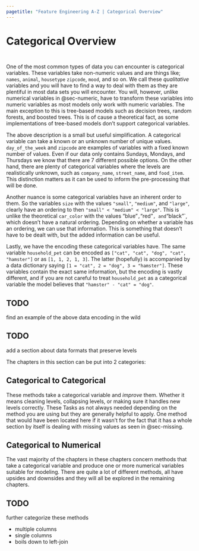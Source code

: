 ```yaml
---
pagetitle: "Feature Engineering A-Z | Categorical Overview"
---
```


# Categorical Overview {#sec-categorical}

::: {style="visibility: hidden; height: 0px;"}
## Categorical Overview
:::

One of the most common types of data you can encounter is categorical variables.
These variables take non-numeric values and are things like; `names`, `animal`, `housetype` `zipcode`, `mood`, and so on.
We call these *qualitative* variables and you will have to find a way to deal with them as they are plentiful in most data sets you will encounter.
You will, however, unlike numerical variables in @sec-numeric, have to transform these variables into numeric variables as most models only work with numeric variables.
The main exception to this is tree-based models such as decision trees, random forests, and boosted trees.
This is of cause a theoretical fact, as some implementations of tree-based models don't support categorical variables.

The above description is a small but useful simplification.
A categorical variable can take a known or an unknown number of unique values.
`day_of_the_week` and `zipcode` are examples of variables with a fixed known number of values.
Even if our data only contains Sundays, Mondays, and Thursdays we know that there are 7 different possible options.
On the other hand, there are plenty of categorical variables where the levels are realistically unknown, such as `company_name`, `street_name`, and `food_item`.
This distinction matters as it can be used to inform the pre-processing that will be done.

Another nuance is some categorical variables have an inherent order to them.
So the variables `size` with the values `"small"`, `"medium"`, and `"large"`, clearly have an ordering to then `"small" < "medium" < "large"`.
This is unlike the theoretical `car_color` with the values "blue"`,`"red"`, and`"black"\`, which doesn't have a natural ordering.
Depending on whether a variable has an ordering, we can use that information.
This is something that doesn't have to be dealt with, but the added information can be useful.

Lastly, we have the encoding these categorical variables have.
The same variable `household_pet` can be encoded as `["cat", "cat", "dog", "cat", "hamster"]` or as `[1, 1, 2, 1, 3]`.
The latter (hopefully) is accompanied by a data dictionary saying `[1 = "cat", 2 = "dog", 3 = "hamster"]`.
These variables contain the exact same information, but the encoding is vastly different, and if you are not careful to treat `household_pet` as a categorical variable the model believes that `"hamster" - "cat" = "dog"`.

::: callout-caution
# TODO

find an example of the above data encoding in the wild
:::

::: callout-caution
# TODO

add a section about data formats that preserve levels
:::

The chapters in this section can be put into 2 categories:

## Categorical to Categorical

These methods take a categorical variable and *improve* them.
Whether it means cleaning levels, collapsing levels, or making sure it handles new levels correctly.
These Tasks as not always needed depending on the method you are using but they are generally helpful to apply.
One method that would have been located here if it wasn't for the fact that it has a whole section by itself is dealing with missing values as seen in @sec-missing.

## Categorical to Numerical

The vast majority of the chapters in these chapters concern methods that take a categorical variable and produce one or more numerical variables suitable for modeling.
There are quite a lot of different methods, all have upsides and downsides and they will all be explored in the remaining chapters.

:::: {.callout-caution}
# TODO

further categorize these methods

- multiple columns
- single columns
- boils down to left-join
:::